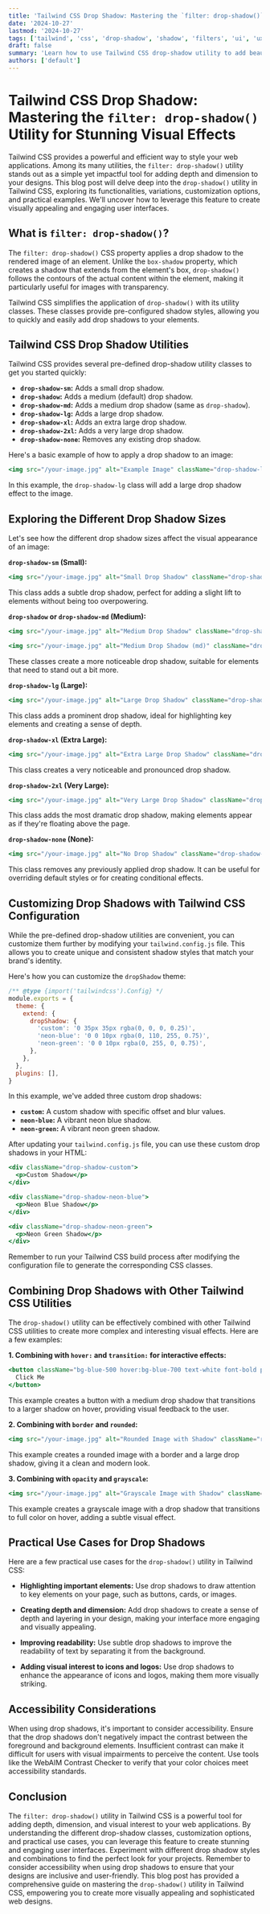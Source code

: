 ```yaml
---
title: 'Tailwind CSS Drop Shadow: Mastering the `filter: drop-shadow()` Utility for Stunning Visual Effects'
date: '2024-10-27'
lastmod: '2024-10-27'
tags: ['tailwind', 'css', 'drop-shadow', 'shadow', 'filters', 'ui', 'ux', 'design']
draft: false
summary: 'Learn how to use Tailwind CSS drop-shadow utility to add beautiful and customizable drop shadows to images and other elements. This comprehensive guide covers various drop-shadow classes, customization options, and practical examples to enhance your website design.'
authors: ['default']
---
```


# Tailwind CSS Drop Shadow: Mastering the `filter: drop-shadow()` Utility for Stunning Visual Effects

Tailwind CSS provides a powerful and efficient way to style your web applications. Among its many utilities, the `filter: drop-shadow()` utility stands out as a simple yet impactful tool for adding depth and dimension to your designs. This blog post will delve deep into the `drop-shadow()` utility in Tailwind CSS, exploring its functionalities, variations, customization options, and practical examples.  We'll uncover how to leverage this feature to create visually appealing and engaging user interfaces.

## What is `filter: drop-shadow()`?

The `filter: drop-shadow()` CSS property applies a drop shadow to the rendered image of an element. Unlike the `box-shadow` property, which creates a shadow that extends from the element's box, `drop-shadow()` follows the contours of the actual content within the element, making it particularly useful for images with transparency.

Tailwind CSS simplifies the application of `drop-shadow()` with its utility classes. These classes provide pre-configured shadow styles, allowing you to quickly and easily add drop shadows to your elements.

## Tailwind CSS Drop Shadow Utilities

Tailwind CSS provides several pre-defined drop-shadow utility classes to get you started quickly:

*   **`drop-shadow-sm`:**  Adds a small drop shadow.
*   **`drop-shadow`:** Adds a medium (default) drop shadow.
*   **`drop-shadow-md`:** Adds a medium drop shadow (same as `drop-shadow`).
*   **`drop-shadow-lg`:** Adds a large drop shadow.
*   **`drop-shadow-xl`:** Adds an extra large drop shadow.
*   **`drop-shadow-2xl`:** Adds a very large drop shadow.
*   **`drop-shadow-none`:**  Removes any existing drop shadow.

Here's a basic example of how to apply a drop shadow to an image:

```jsx
<img src="/your-image.jpg" alt="Example Image" className="drop-shadow-lg" />
```

In this example, the `drop-shadow-lg` class will add a large drop shadow effect to the image.

## Exploring the Different Drop Shadow Sizes

Let's see how the different drop shadow sizes affect the visual appearance of an image:

**`drop-shadow-sm` (Small):**

```jsx
<img src="/your-image.jpg" alt="Small Drop Shadow" className="drop-shadow-sm" />
```

This class adds a subtle drop shadow, perfect for adding a slight lift to elements without being too overpowering.

**`drop-shadow` or `drop-shadow-md` (Medium):**

```jsx
<img src="/your-image.jpg" alt="Medium Drop Shadow" className="drop-shadow" />
```

```jsx
<img src="/your-image.jpg" alt="Medium Drop Shadow (md)" className="drop-shadow-md" />
```

These classes create a more noticeable drop shadow, suitable for elements that need to stand out a bit more.

**`drop-shadow-lg` (Large):**

```jsx
<img src="/your-image.jpg" alt="Large Drop Shadow" className="drop-shadow-lg" />
```

This class adds a prominent drop shadow, ideal for highlighting key elements and creating a sense of depth.

**`drop-shadow-xl` (Extra Large):**

```jsx
<img src="/your-image.jpg" alt="Extra Large Drop Shadow" className="drop-shadow-xl" />
```

This class creates a very noticeable and pronounced drop shadow.

**`drop-shadow-2xl` (Very Large):**

```jsx
<img src="/your-image.jpg" alt="Very Large Drop Shadow" className="drop-shadow-2xl" />
```

This class adds the most dramatic drop shadow, making elements appear as if they're floating above the page.

**`drop-shadow-none` (None):**

```jsx
<img src="/your-image.jpg" alt="No Drop Shadow" className="drop-shadow-none" />
```

This class removes any previously applied drop shadow. It can be useful for overriding default styles or for creating conditional effects.

## Customizing Drop Shadows with Tailwind CSS Configuration

While the pre-defined drop-shadow utilities are convenient, you can customize them further by modifying your `tailwind.config.js` file. This allows you to create unique and consistent shadow styles that match your brand's identity.

Here's how you can customize the `dropShadow` theme:

```javascript
/** @type {import('tailwindcss').Config} */
module.exports = {
  theme: {
    extend: {
      dropShadow: {
        'custom': '0 35px 35px rgba(0, 0, 0, 0.25)',
        'neon-blue': '0 0 10px rgba(0, 110, 255, 0.75)',
        'neon-green': '0 0 10px rgba(0, 255, 0, 0.75)',
      },
    },
  },
  plugins: [],
}
```

In this example, we've added three custom drop shadows:

*   **`custom`:** A custom shadow with specific offset and blur values.
*   **`neon-blue`:** A vibrant neon blue shadow.
*   **`neon-green`:** A vibrant neon green shadow.

After updating your `tailwind.config.js` file, you can use these custom drop shadows in your HTML:

```jsx
<div className="drop-shadow-custom">
  <p>Custom Shadow</p>
</div>

<div className="drop-shadow-neon-blue">
  <p>Neon Blue Shadow</p>
</div>

<div className="drop-shadow-neon-green">
  <p>Neon Green Shadow</p>
</div>
```

Remember to run your Tailwind CSS build process after modifying the configuration file to generate the corresponding CSS classes.

## Combining Drop Shadows with Other Tailwind CSS Utilities

The `drop-shadow()` utility can be effectively combined with other Tailwind CSS utilities to create more complex and interesting visual effects. Here are a few examples:

**1.  Combining with `hover:` and `transition:` for interactive effects:**

```jsx
<button className="bg-blue-500 hover:bg-blue-700 text-white font-bold py-2 px-4 rounded drop-shadow-md hover:drop-shadow-xl transition-all duration-300">
  Click Me
</button>
```

This example creates a button with a medium drop shadow that transitions to a larger shadow on hover, providing visual feedback to the user.

**2. Combining with `border` and `rounded`:**

```jsx
<img src="/your-image.jpg" alt="Rounded Image with Shadow" className="rounded-full border-4 border-gray-200 drop-shadow-lg" />
```

This example creates a rounded image with a border and a large drop shadow, giving it a clean and modern look.

**3. Combining with `opacity` and `grayscale`:**

```jsx
<img src="/your-image.jpg" alt="Grayscale Image with Shadow" className="grayscale hover:grayscale-0 drop-shadow-md transition-all duration-300" />
```

This example creates a grayscale image with a drop shadow that transitions to full color on hover, adding a subtle visual effect.

## Practical Use Cases for Drop Shadows

Here are a few practical use cases for the `drop-shadow()` utility in Tailwind CSS:

*   **Highlighting important elements:** Use drop shadows to draw attention to key elements on your page, such as buttons, cards, or images.

*   **Creating depth and dimension:**  Add drop shadows to create a sense of depth and layering in your design, making your interface more engaging and visually appealing.

*   **Improving readability:**  Use subtle drop shadows to improve the readability of text by separating it from the background.

*   **Adding visual interest to icons and logos:** Use drop shadows to enhance the appearance of icons and logos, making them more visually striking.

## Accessibility Considerations

When using drop shadows, it's important to consider accessibility.  Ensure that the drop shadows don't negatively impact the contrast between the foreground and background elements. Insufficient contrast can make it difficult for users with visual impairments to perceive the content. Use tools like the WebAIM Contrast Checker to verify that your color choices meet accessibility standards.

## Conclusion

The `filter: drop-shadow()` utility in Tailwind CSS is a powerful tool for adding depth, dimension, and visual interest to your web applications. By understanding the different drop-shadow classes, customization options, and practical use cases, you can leverage this feature to create stunning and engaging user interfaces. Experiment with different drop shadow styles and combinations to find the perfect look for your projects. Remember to consider accessibility when using drop shadows to ensure that your designs are inclusive and user-friendly. This blog post has provided a comprehensive guide on mastering the `drop-shadow()` utility in Tailwind CSS, empowering you to create more visually appealing and sophisticated web designs.